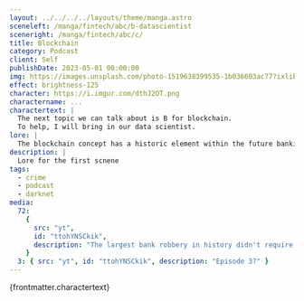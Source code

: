 ```yaml
---
layout: ../../../../layouts/theme/manga.astro
sceneleft: /manga/fintech/abc/b-datascientist
sceneright: /manga/fintech/abc/c/
title: Blockchain
category: Podcast
client: Self
publishDate: 2023-05-01 00:00:00
img: https://images.unsplash.com/photo-1519638399535-1b036603ac77?ixlib=rb-4.0.3&ixid=M3wxMjA3fDB8MHxwaG90by1wYWdlfHx8fGVufDB8fHx8fA%3D%3D&auto=format&fit=crop&w=2531&q=80
effect: brightness-125
character: https://i.imgur.com/dthJ2OT.png
charactername: ...
charactertext: |
  The next topic we can talk about is B for blockchain.
  To help, I will bring in our data scientist.
lore: |
  The blockchain concept has a historic element within the future banking industry.
description: | 
  Lore for the first scnene
tags:
  - crime
  - podcast
  - darknet
media:
  72:
    {
      src: "yt",
      id: "ttohYNSCkik",
      description: "The largest bank robbery in history didn't require guns, masks, or threats. It was all done with careful planning, perfect timing, and a few computer keystrokes.",
    }
  3: { src: "yt", id: "ttohYNSCkik", description: "Episode 3?" }
---
```



<MangaCharacter
  npc="lucifurr"
	className="absolute bottom-0 right-0 scale-x-flip "
/>


<TypeWriter>
{frontmatter.charactertext}
</TypeWriter>